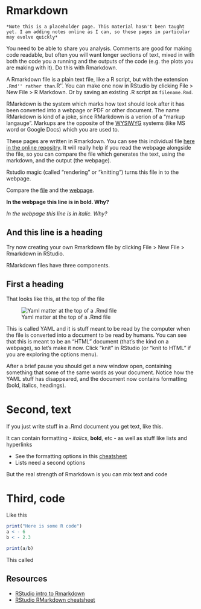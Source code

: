 # Rmarkdown

```block
*Note this is a placeholder page. This material hasn't been taught yet. I am adding notes online as I can, so these pages in particular may evolve quickly*
```

You need to be able to share you analysis. Comments are good for making code readable, but often you will want longer sections of text, mixed in with both the code you a running and the outputs of the code (e.g. the plots you are making with it). Do this with Rmarkdown.

A Rmarkdown file is a plain text file, like a R script, but with the extension ``.Rmd'' rather than ``.R''. You can make one now in RStudio by clicking File >  New File > R Markdown. Or by saving an existing .R script as ``filename.Rmd``.

RMarkdown is the system which marks how text should look after it has been converted into a webpage or PDF or other document. The name RMarkdown is kind of a joke, since RMarkdown is a verion of a "markup langauge". Markups are the opposite of the [WYSIWYG](https://en.wikipedia.org/wiki/WYSIWYG) systems (like MS word or Google Docs) which you are used to.

These pages are written in Rmarkdown. You can see this individual file [here in the online repositry](https://github.com/tomstafford/psy6422/blob/master/008-rmarkdown.Rmd). It will really help if you read the webpage alongside the file, so you can compare the file which generates the text, using the markdown, and the output (the webpage).

Rstudio magic (called "rendering" or "knitting") turns this file in to the webpage.

Compare the [file](https://github.com/tomstafford/psy6422/blob/master/008-rmarkdown.Rmd) and the [webpage](https://tomstafford.github.io/psy6422/rmarkdown.html). 

**In the webpage this line is in bold. Why?**

*In the webpage this line is in italic. Why?*

## And this line is a heading

Try now creating your own Rmarkdown file by clicking File > New File > Rmarkdown in RStudio. 

RMarkdown files have three components.

## First a heading

That looks like this, at the top of the file

![Yaml matter at the top of a .Rmd file](images/yaml.png)

This is called YAML and it is stuff meant to be read by the computer when the file is converted into a document to be read by humans. You can see that this is meant to be an "HTML" document (that's the kind on a webpage), so let's make it now. Click "knit" in RStudio (or "knit to HTML" if you are exploring the options menu).

After a brief pause you should get a new window open, containing something that some of the same words as your document. Notice how the YAML stuff has disappeared, and the document now contains formatting (bold, italics, headings).

# Second, text

If you just write stuff in a .Rmd document you get text, like this.

It can contain formatting - *italics*, **bold**, etc - as well as stuff like lists and hyperlinks

* See the formatting options in this [cheatsheet](https://github.com/rstudio/cheatsheets/raw/master/rmarkdown-2.0.pdf)
* Lists need a second options

But the real strength of Rmarkdown is you can mix text and code

# Third, code

Like this

```r
print("Here is some R code")
a < - 6
b < - 2.3

print(a/b)
```







This called 

## Resources

* [RStudio intro to Rmarkdown](https://rmarkdown.rstudio.com/)
* [RStudio RMarkdown cheatsheet](https://github.com/rstudio/cheatsheets/raw/master/rmarkdown-2.0.pdf)


